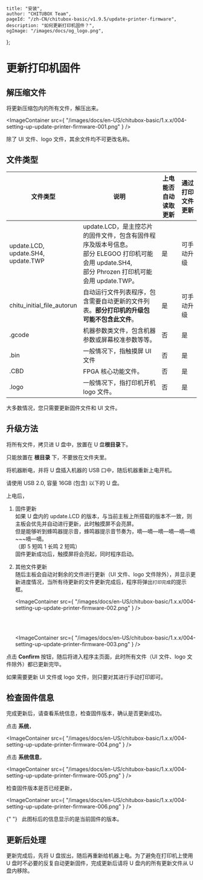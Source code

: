 
	title: "安装",
	author: "CHITUBOX Team",
	pageId: "/zh-CN/chitubox-basic/v1.9.5/update-printer-firmware",
	description: "如何更新打印机固件？",
	ogImage: "/images/docs/og_logo.png",
};

# 更新打印机固件

## 解压缩文件

将更新压缩包内的所有文件，解压出来。

<ImageContainer
	src={
		"/images/docs/en-US/chitubox-basic/1.x.x/004-setting-up-update-printer-firmware-001.png"
	}
/>

<Admonition type="warning" title="警告">
	除了 UI 文件、logo 文件，其余文件均不可更改名称。
</Admonition>

## 文件类型

| 文件类型                                        | 说明                                                                                                                                                        | 上电能否自动读取更新 | 通过打印文件更新 |
| ----------------------------------------------- | ----------------------------------------------------------------------------------------------------------------------------------------------------------- | -------------------- | ---------------- |
| update.LCD, <br /> update.SH4,<br /> update.TWP | update.LCD，是主控芯片的固件文件，包含有固件程序及版本号信息。<br /> 部分 ELEGOO 打印机可能会用 update.SH4, <br /> 部分 Phrozen 打印机可能会用 update.TWP。 | 是                   | 可手动升级       |
| chitu_initial_file_autorun                      | 自动运行文件列表程序，包含需要自动更新的文件列表。**部分打印机的升级包可能不包含此文件**。                                                                  | 是                   | 可手动升级       |
| .gcode                                          | 机器参数类文件，包含机器参数或屏幕校准参数等等。                                                                                                            | 否                   | 是               |
| .bin                                            | 一般情况下，指触摸屏 UI 文件                                                                                                                                | 否                   | 是               |
| .CBD                                            | FPGA 核心功能文件。                                                                                                                                         | 否                   | 是               |
| .logo                                           | 一般情况下，指打印机开机 logo 文件。                                                                                                                        | 否                   | 是               |

<Admonition type="tip" title="提示">
	大多数情况，您只需要更新固件文件和 UI 文件。
</Admonition>

## 升级方法

将所有文件，拷贝进 U 盘中，放置在 U 盘**根目录**下。

<Admonition type="warning" title="警告">
	只能放置在 <b>根目录</b> 下，不要放在文件夹里。
</Admonition>

将机器断电，并将 U 盘插入机器的 USB 口中，随后机器重新上电开机。

<Admonition type="note" title="注意">
	请使用 USB 2.0, 容量 16GB (包含) 以下的 U 盘。
</Admonition>

上电后，

1. 固件更新 <br />
   如果 U 盘内的 update.LCD 的版本，与当前主板上所搭载的版本不一致，则主板会优先并自动进行更新，此时触摸屏不会亮屏。 <br />
   但是能够听到蜂鸣器提示音，蜂鸣器提示音节奏为，嘀—嘀—嘀—嘀—嘀—嘀~~~嘀—嘀。 <br />
   （即 5 短鸣 1 长鸣 2 短鸣） <br />
   固件更新成功后，触摸屏将会亮起，同时程序启动。 <br />

1. 其他文件更新 <br />
   随后主板会自动对剩余的文件进行更新（UI 文件、logo 文件除外），并显示更新进度情况，当所有待更新的文件更新完成后，程序将弹出`打印完成`的提示框。

    <ImageContainer
    	src={
    		"/images/docs/en-US/chitubox-basic/1.x.x/004-setting-up-update-printer-firmware-002.png"
    	}
    />

    <br />
    <br />

    <ImageContainer
    	src={
    		"/images/docs/en-US/chitubox-basic/1.x.x/004-setting-up-update-printer-firmware-003.png"
    	}
    />

点击 **Confirm** 按钮，随后将进入程序主页面，此时所有文件（UI 文件、logo 文件除外）都已更新完毕。

<Admonition type="note" title="注意">
	如果需要更新 UI 文件或 logo 文件，则只要对其进行手动打印即可。
</Admonition>

## 检查固件信息

完成更新后，请查看系统信息，检查固件版本，确认是否更新成功。

点击 **系统**，

<ImageContainer
	src={
		"/images/docs/en-US/chitubox-basic/1.x.x/004-setting-up-update-printer-firmware-004.png"
	}
/>

点击 **系统信息**，

<ImageContainer
	src={
		"/images/docs/en-US/chitubox-basic/1.x.x/004-setting-up-update-printer-firmware-005.png"
	}
/>

检查固件版本是否已经更新，

<ImageContainer
	src={
		"/images/docs/en-US/chitubox-basic/1.x.x/004-setting-up-update-printer-firmware-006.png"
	}
/>

<p>
	<ImageContainer
		src={
			"/images/docs/en-US/chitubox-basic/1.x.x/004-setting-up-update-printer-firmware-007.png"
		}
		style={{ width: 50 }}
	/>{" "}
	&nbsp; 此图标后的信息显示的是当前固件的版本。
</p>

## 更新后处理

更新完成后，先将 U 盘拔出，随后再重新给机器上电。为了避免在打印机上使用 U 盘时不必要的反复自动更新固件，完成更新后请将 U 盘内的所有更新文件从 U 盘内移除。

